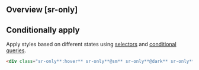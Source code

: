 ## Overview [sr-only]
<Overview/>

## Conditionally apply
Apply styles based on different states using [selectors](/docs/state-selectors) and [conditional queries](/docs/conditional-queries).
```html
<div class="sr-only**:hover** sr-only**@sm** sr-only**@dark** sr-only**@print**">…</div>
```

